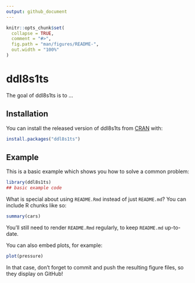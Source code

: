 ```yaml
---
output: github_document
---
```


<!-- README.md is generated from README.Rmd. Please edit that file -->

```r
knitr::opts_chunk$set(
  collapse = TRUE,
  comment = "#>",
  fig.path = "man/figures/README-",
  out.width = "100%"
)
```

# ddl8s1ts

<!-- badges: start -->
<!-- badges: end -->

The goal of ddl8s1ts is to ...

## Installation

You can install the released version of ddl8s1ts from [CRAN](https://CRAN.R-project.org) with:

``` r
install.packages("ddl8s1ts")
```

## Example

This is a basic example which shows you how to solve a common problem:

```r
library(ddl8s1ts)
## basic example code
```

What is special about using `README.Rmd` instead of just `README.md`? You can include R chunks like so:

```r
summary(cars)
```

You'll still need to render `README.Rmd` regularly, to keep `README.md` up-to-date.

You can also embed plots, for example:

```r
plot(pressure)
```

In that case, don't forget to commit and push the resulting figure files, so they display on GitHub!
